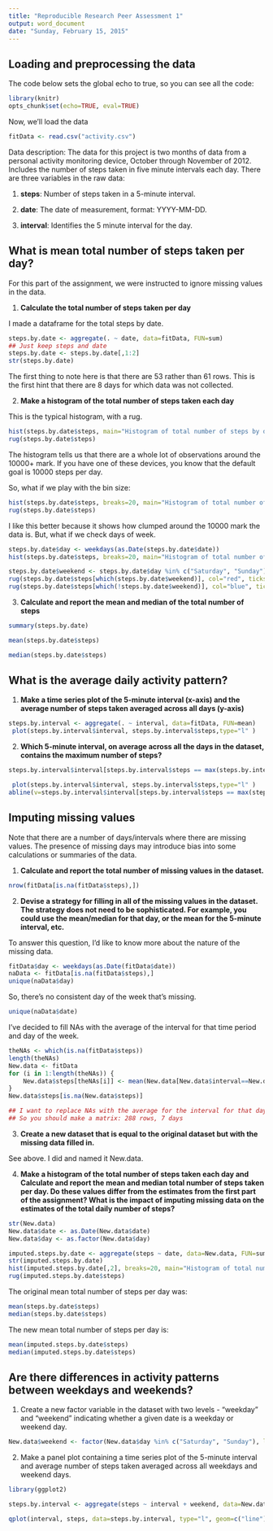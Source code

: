 ```yaml
---
title: "Reproducible Research Peer Assessment 1"
output: word_document
date: "Sunday, February 15, 2015"
---
```

## Loading and preprocessing the data

The code below sets the global echo to true, so you can see all the code:

```r
library(knitr)
opts_chunk$set(echo=TRUE, eval=TRUE)
```

Now, we'll load the data
```r
fitData <- read.csv("activity.csv")
```
Data description:
The data for this project is two months of data from a personal activity monitoring device, October through November of 2012.  Includes the number of steps taken in five minute intervals each day. There are three variables in the raw data:

1.  **steps**: Number of steps taken in a 5-minute interval.

2.  **date**: The date of measurement, format: YYYY-MM-DD.

3.  **interval**: Identifies the 5 minute interval for the day.

## What is mean total number of steps taken per day?
For this part of the assignment, we were instructed to ignore missing values in the data. 

1. **Calculate the total number of steps taken per day**

I made a dataframe for the total steps by date.
```r
steps.by.date <- aggregate(. ~ date, data=fitData, FUN=sum)
## Just keep steps and date
steps.by.date <- steps.by.date[,1:2]
str(steps.by.date)
```
The first thing to note here is that there are 53 rather than 61 rows.  This is the first hint that there are 8 days for which data was not collected.

2.  **Make a histogram of the total number of steps taken each day**


This is the typical histogram, with a rug.
```r
hist(steps.by.date$steps, main="Histogram of total number of steps by day", xlab="Average Steps per Day")
rug(steps.by.date$steps)
```


The histogram tells us that there are a whole lot of observations around the 10000+ mark.  If you have one of these devices, you know that the default goal is 10000 steps per day.  

So, what if we play with the bin size:
```r
hist(steps.by.date$steps, breaks=20, main="Histogram of total number of steps by day")
rug(steps.by.date$steps)
```


I like this better because it shows how clumped around the 10000 mark the data is. But, what if we check days of week.
```r
steps.by.date$day <- weekdays(as.Date(steps.by.date$date))
hist(steps.by.date$steps, breaks=20, main="Histogram of total number of steps by day")

steps.by.date$weekend <- steps.by.date$day %in% c("Saturday", "Sunday")
rug(steps.by.date$steps[which(steps.by.date$weekend)], col="red", ticksize=0.08, lwd=1.5)
rug(steps.by.date$steps[which(!steps.by.date$weekend)], col="blue", ticksize=0.04, lwd=1.5)

```

3.  **Calculate and report the mean and median of the total number of steps**

```r
summary(steps.by.date)
```
```r
mean(steps.by.date$steps)
```
```r
median(steps.by.date$steps)
```

## What is the average daily activity pattern?

1.  **Make a time series plot of the 5-minute interval (x-axis) and the average number of steps taken averaged across all days (y-axis)**

```r
steps.by.interval <- aggregate(. ~ interval, data=fitData, FUN=mean)
 plot(steps.by.interval$interval, steps.by.interval$steps,type="l" )
```

2.  **Which 5-minute interval, on average across all the days in the dataset, contains the maximum number of steps?**

```r
steps.by.interval$interval[steps.by.interval$steps == max(steps.by.interval$steps)]
```

```r
 plot(steps.by.interval$interval, steps.by.interval$steps,type="l" )
abline(v=steps.by.interval$interval[steps.by.interval$steps == max(steps.by.interval$steps)], col="blue")
```

## Imputing missing values

Note that there are a number of days/intervals where there are missing values. The presence of missing days may introduce bias into some calculations or summaries of the data.

1.  **Calculate and report the total number of missing values in the dataset.**

```r
nrow(fitData[is.na(fitData$steps),])
```

2.  **Devise a strategy for filling in all of the missing values in the dataset.  The strategy does not need to be sophisticated. For example, you could use the mean/median for that day, or the mean for the 5-minute interval, etc.**

To answer this question, I'd like to know more about the nature of the missing data. 

```r
fitData$day <- weekdays(as.Date(fitData$date))
naData <- fitData[is.na(fitData$steps),]
unique(naData$day)
```

So, there's no consistent day of the week that's missing.

```r
unique(naData$date)
```

I've decided to fill NAs with the average of the interval for that time period and day of the week.


```r

theNAs <- which(is.na(fitData$steps))
length(theNAs)
New.data <- fitData
for (i in 1:length(theNAs)) {
    New.data$steps[theNAs[i]] <- mean(New.data[New.data$interval==New.data$interval[theNAs[i]] & New.data$day==New.data$day[theNAs[i]],1], na.rm=TRUE)
}
New.data$steps[is.na(New.data$steps)]

## I want to replace NAs with the average for the interval for that day of the week.
## So you should make a matrix: 288 rows, 7 days

```

3. **Create a new dataset that is equal to the original dataset but with the missing data filled in.**

See above.  I did and named it New.data.

4.  **Make a histogram of the total number of steps taken each day and  Calculate and report the mean and median total number of steps taken per day. Do these values differ from the estimates from the first part of the assignment? What is the impact of imputing missing data on the estimates of the total daily number of steps?**

```r
str(New.data)
New.data$date <- as.Date(New.data$date)
New.data$day <- as.factor(New.data$day)

imputed.steps.by.date <- aggregate(steps ~ date, data=New.data, FUN=sum)
str(imputed.steps.by.date)
hist(imputed.steps.by.date[,2], breaks=20, main="Histogram of total number of steps by day (NAs imputed)", xlab="Average Steps per Day")
rug(imputed.steps.by.date$steps)
```

The original mean total number of steps per day was:

```r
mean(steps.by.date$steps)
median(steps.by.date$steps)
```

The new mean total number of steps per day is:

```r
mean(imputed.steps.by.date$steps)
median(imputed.steps.by.date$steps)
```

## Are there differences in activity patterns between weekdays and weekends?

1.  Create a new factor variable in the dataset with two levels - "weekday" and "weekend" indicating whether a given date is a weekday or weekend day.

```r

New.data$weekend <- factor(New.data$day %in% c("Saturday", "Sunday"), levels=c("FALSE","TRUE"), labels=c("weekday","weekend"))
```


2.  Make a panel plot containing a time series plot of the 5-minute interval and average number of steps taken averaged across all weekdays and weekend days.

```r
library(ggplot2)

steps.by.interval <- aggregate(steps ~ interval + weekend, data=New.data, FUN=mean)

qplot(interval, steps, data=steps.by.interval, type="l", geom=c("line"), xlab="Interval", ylab="Average Steps") + facet_wrap(~ weekend, ncol=1)
```
